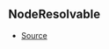 ## NodeResolvable



- [Source](https://github.com/Androz2091/discord-player/blob/699caa2/packages/discord-player/src/Structures/GuildQueue/GuildNodeManager.ts#L27)